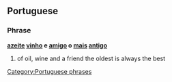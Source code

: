 ==Portuguese==
===Phrase===
'''[[azeite]] [[vinho]] e [[amigo]] o [[mais]] [[antigo]]'''
# of oil, wine and a friend the oldest is always the best

[[Category:Portuguese phrases]]